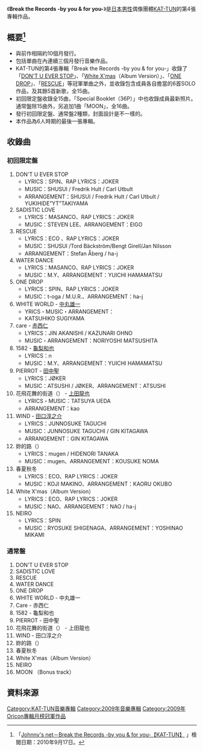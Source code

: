 {{Infobox album
| name           = Break the Records -by you & for you-
| type           = 專輯
| artist         = [[KAT-TUN|KAT-TUN]]
<!-- 未知參數 | background     = Orange -->
| released       = 2009年4月29日
| recorded       = 2006年－2009年
| genre          = [[J-POP|J-POP]]
| label          = [[J_Storm|J-One Records]]
| reviews        = ''[[Allmusic|Allmusic]]'' {{Rating-5|3}} [http://www.allmusic.com/album/break-the-records-by-you-for-you-r1590117 link]
| chart_position = * 單週最高排名第1名（[[Oricon|Oricon]]）
* 2009年5月度月排名第1名（Oricon）
* 2009年度上半年排名第12名（Oricon）
* 2009年度年排名第27名（Oricon）
| prev_title     = [[KAT-TUN_III_-QUEEN_OF_PIRATES-|KAT-TUN III -QUEEN OF PIRATES-]]
| prev_year      = 2008
| next_title     = [[NO_MORE_PAIИ|NO MORE PAIИ]]
| next_year      = 2010
}}
《'''Break the Records -by you & for you-'''》是[[日本|日本]][[男性|男性]]偶像團體[[KAT-TUN|KAT-TUN]]的第4張專輯作品。

== 概要<ref name="Johnny's net_Break the Records -by you & for you-【KAT-TUN】">「[http://www.johnnys-net.jp/j/artists/kattun/disco/_popup/pop_4th.html Johnny's net－Break the Records -by you & for you-【KAT-TUN】] {{Wayback|url=http://www.johnnys-net.jp/j/artists/kattun/disco/_popup/pop_4th.html |date=20100901173800 }}」檢閱日期：2010年9月17日。</ref> ==
*與前作相隔約10個月發行。
*包括單曲在內連續三個月發行音樂作品。
*KAT-TUN的第4張專輯「Break the Records -by you & for you-」收錄了「[[DON'T_U_EVER_STOP|DON'T U EVER STOP]]」、「[[White_X'mas|White X'mas]]（Album Version）」、「[[ONE_DROP|ONE DROP]]」、「[[RESCUE|RESCUE]]」等冠軍單曲之外，並收錄包含成員各自擔當的6首SOLO作品，及其餘5首新歌，全15曲。
*初回限定盤收錄全15曲，「Special Booklet（36P）」中也收錄成員最新照片。通常盤除15曲外，另追加1曲「MOON」，全16曲。
*發行初回限定盤、通常盤2種類，封面設計是不一樣的。　
*本作品為6人時期的最後一張專輯。

== 收錄曲 ==
=== 初回限定盤 ===
#DON'T U EVER STOP
#*LYRICS：SPIN、RAP LYRICS：JOKER
#*MUSIC：SHUSUI / Fredrik Hult / Carl Utbult
#*ARRANGEMENT：SHUSUI / Fredrik Hult / Carl Utbult / YUKIHIDE”YT”TAKIYAMA
#SADISTIC LOVE
#*LYRICS：MASANCO、RAP LYRICS：JOKER
#*MUSIC：STEVEN LEE、ARRANGEMENT：EIGO
#RESCUE
#*LYRICS：ECO 、RAP LYRICS：JOKER 
#*MUSIC：SHUSUI /Tord Bäckström/Bengt Girell/Jan Nilsson 
#*ARRANGEMENT：Stefan Åberg / ha-j
#WATER DANCE
#*LYRICS：MASANCO、RAP LYRICS：JOKER
#*MUSIC：M.Y、ARRANGEMENT：YUICHI HAMAMATSU
#ONE DROP
#*LYRICS：SPIN、RAP LYRICS：JOKER
#*MUSIC：t-oga / M.U.R.、ARRANGEMENT：ha-j
#WHITE WORLD  - [[中丸雄一|中丸雄一]]
#*YRICS・MUSIC・ARRANGEMENT：
#*KATSUHIKO SUGIYAMA
#care - [[赤西仁|赤西仁]]
#*LYRICS：JIN AKANISHI / KAZUNARI OHNO
#*MUSIC・ARRANGEMENT：NORIYOSHI MATSUSHITA
#1582 - [[龜梨和也|龜梨和也]]
#*LYRICS：n
#*MUSIC：M.Y、ARRANGEMENT：YUICHI HAMAMATSU
#PIERROT - [[田中聖|田中聖]]
#*LYRICS：JØKER
#*MUSIC：ATSUSHI / JØKER、ARRANGEMENT：ATSUSHI
#花飛花舞的街道（{{lang|ja|花の舞う街}}） - [[上田龍也|上田龍也]]
#*LYRICS・MUSIC：TATSUYA UEDA
#*ARRANGEMENT：kao
#WIND  - [[田口淳之介|田口淳之介]]
#*LYRICS：JUNNOSUKE TAGUCHI
#*MUSIC：JUNNOSUKE TAGUCHI / GIN KITAGAWA
#*ARRANGEMENT：GIN KITAGAWA
#妳的路（{{lang|ja|君道}}）
#*LYRICS：mugen / HIDENORI TANAKA
#*MUSIC：mugen、ARRANGEMENT：KOUSUKE NOMA
#春夏秋冬
#*LYRICS：ECO、RAP LYRICS：JOKER
#*MUSIC：KOJI MAKINO、ARRANGEMENT：KAORU OKUBO
#White X'mas（Album Version）
#*LYRICS：ECO、RAP LYRICS：JOKER
#*MUSIC：NAO、ARRANGEMENT：NAO / ha-j
#NEIRO
#*LYRICS：SPIN
#*MUSIC：RYOSUKE SHIGENAGA、ARRANGEMENT：YOSHINAO MIKAMI 

=== 通常盤 ===
#DON'T U EVER STOP
# SADISTIC LOVE
#RESCUE
#WATER DANCE
#ONE DROP
#WHITE WORLD - 中丸雄一
#Care - 赤西仁
#1582 - 龜梨和也
# PIERROT - 田中聖
#花飛花舞的街道（{{lang|ja|花の舞う街}}） - 上田龍也
#WIND - 田口淳之介
#妳的路（{{lang|ja|君道}}）
#春夏秋冬
#White X'mas（Album Version）
#NEIRO
#MOON （Bonus track）

==資料來源==
<references/>

{{KAT-TUN}}
{{Oricon專輯月榜冠軍 (2000年代後期)|2009年5月}}
{{Oricon專輯週榜冠軍 (2009年)|2009年5月11日}}

{{DEFAULTSORT:Break the Records -by you & for you-}}
[[Category:KAT-TUN音樂專輯|Category:KAT-TUN音樂專輯]]
[[Category:2009年音樂專輯|Category:2009年音樂專輯]]
[[Category:2009年Oricon專輯月榜冠軍作品|Category:2009年Oricon專輯月榜冠軍作品]]